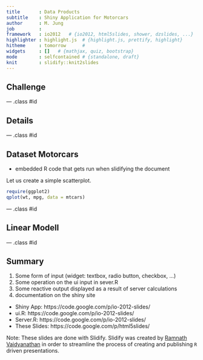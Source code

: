 ```yaml
---
title       : Data Products 
subtitle    : Shiny Application for Motorcars
author      : M. Jung
job         :  
framework   : io2012   # {io2012, html5slides, shower, dzslides, ...}
highlighter : highlight.js  # {highlight.js, prettify, highlight}
hitheme     : tomorrow      # 
widgets     : []   # {mathjax, quiz, bootstrap}
mode        : selfcontained # {standalone, draft}
knit        : slidify::knit2slides
---
```


## Challenge

--- .class #id 

## Details

--- .class #id

## Dataset Motorcars
- embedded R code that gets run when slidifying the document

Let us create a simple scatterplot.

```r
require(ggplot2)
qplot(wt, mpg, data = mtcars)
```

--- .class #id

##  Linear Modell

--- .class #id

## Summary

1. Some form of input (widget: textbox, radio button, checkbox, ...)
2. Some operation on the ui input in sever.R
3. Some reactive output displayed as a result of server calculations
4. documentation on the shiny site

- Shiny App: https://code.google.com/p/io-2012-slides/
- ui.R: https://code.google.com/p/io-2012-slides/
- Server.R: https://code.google.com/p/io-2012-slides/
- These Slides: https://code.google.com/p/html5slides/

Note: These slides are done with Slidify. 
Slidify was created by [Ramnath Vaidyanathan](https://github.com/ramnathv) in order to streamline the process of creating and publishing `R` driven presentations.



